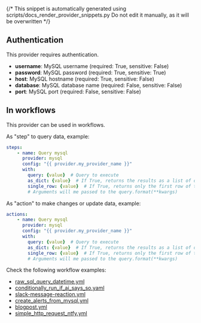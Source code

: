 {/* This snippet is automatically generated using scripts/docs_render_provider_snippets.py 
Do not edit it manually, as it will be overwritten */}

## Authentication
This provider requires authentication.
- **username**: MySQL username (required: True, sensitive: False)
- **password**: MySQL password (required: True, sensitive: True)
- **host**: MySQL hostname (required: True, sensitive: False)
- **database**: MySQL database name (required: False, sensitive: False)
- **port**: MySQL port (required: False, sensitive: False)


## In workflows

This provider can be used in workflows.


As "step" to query data, example:
```yaml
steps:
    - name: Query mysql
      provider: mysql
      config: "{{ provider.my_provider_name }}"
      with:
        query: {value}  # Query to execute
        as_dict: {value}  # If True, returns the results as a list of dictionaries
        single_row: {value}  # If True, returns only the first row of the results
        # Arguments will me passed to the query.format(**kwargs)
```


As "action" to make changes or update data, example:
```yaml
actions:
    - name: Query mysql
      provider: mysql
      config: "{{ provider.my_provider_name }}"
      with:
        query: {value}  # Query to execute
        as_dict: {value}  # If True, returns the results as a list of dictionaries
        single_row: {value}  # If True, returns only the first row of the results
        # Arguments will me passed to the query.format(**kwargs)
```




Check the following workflow examples:
- [raw_sql_query_datetime.yml](https://github.com/keephq/keep/blob/main/examples/workflows/raw_sql_query_datetime.yml)
- [conditionally_run_if_ai_says_so.yaml](https://github.com/keephq/keep/blob/main/examples/workflows/conditionally_run_if_ai_says_so.yaml)
- [slack-message-reaction.yml](https://github.com/keephq/keep/blob/main/examples/workflows/slack-message-reaction.yml)
- [create_alerts_from_mysql.yml](https://github.com/keephq/keep/blob/main/examples/workflows/create_alerts_from_mysql.yml)
- [blogpost.yml](https://github.com/keephq/keep/blob/main/examples/workflows/blogpost.yml)
- [simple_http_request_ntfy.yml](https://github.com/keephq/keep/blob/main/examples/workflows/simple_http_request_ntfy.yml)
